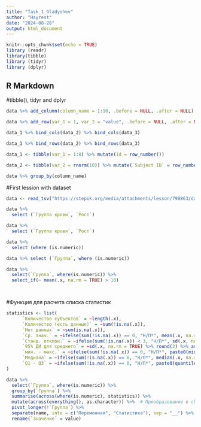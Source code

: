 ---
title: "Task_1_Gladyshev"
author: "Hayrest"
date: "2024-08-28"
output: html_document
---

```{r setup, include=FALSE}
knitr::opts_chunk$set(echo = TRUE)
library (readr)
library(tibble)
library (tidyr)
library (dplyr)
```

## R Markdown

#tibble(), tidyr and dplyr

```{r}


data %>% add_column(column_name = 1:10, .before = NULL, .after = NULL)

data %>% add_row(var_1 = 1, var_2 = "value", .before = NULL, .after = NULL)

data_1 %>% bind_cols(data_2) %>% bind_cols(data_3)

data_1 %>% bind_rows(data_2) %>% bind_rows(data_3)

data_1 <- tibble(var_1 = 1:8) %>% mutate(id = row_number())

data_2 <- tibble(var_2 = rnorm(10)) %>% mutate(`Subject ID` = row_number())

data %>% group_by(column_name)
```

#First lession with dataset

```{r}
data <- read_tsv("https://stepik.org/media/attachments/lesson/790863/data_tsv.tsv")

data %>%
  select (`Группа крови`, `Рост`)

data %>%
  select (`Группа крови`, `Рост`)

data %>% 
  select (where (is.numeric))

data %>% select (`Группа`, where (is.numeric))

data %>%
  select(`Группа`, where(is.numeric)) %>%
  select_if(~ mean(.x, na.rm = TRUE) > 10)




```

#Функция для расчета списка статистик

```{r}
statistics <- list(
      `Количество субъектов` = ~length(.x),
      `Количество (есть данные)` = ~sum(!is.na(.x)),
      `Нет данных` = ~sum(is.na(.x)),
      `Ср. знач.` = ~ifelse(sum(!is.na(.x)) == 0, "Н/П*", mean(.x, na.rm = TRUE) %>% round(2) %>% as.character()),
      `Станд. отклон.` = ~ifelse(sum(!is.na(.x)) < 3, "Н/П*", sd(.x, na.rm = TRUE) %>% round(2) %>% as.character()),
      `95% ДИ для среднего` = ~sd(.x, na.rm = TRUE) %>% round(2) %>% as.character(),
      `мин. - макс.` = ~ifelse(sum(!is.na(.x)) == 0, "Н/П*", paste0(min(.x, na.rm = TRUE) %>% round(2), " - ", max(.x, na.rm = TRUE) %>% round(2))),
      `Медиана` = ~ifelse(sum(!is.na(.x)) == 0, "Н/П*", median(.x, na.rm = TRUE) %>% round(2) %>% as.character()),
      `Q1 - Q3` = ~ifelse(sum(!is.na(.x)) == 0, "Н/П*", paste0(quantile(.x, 0.25, na.rm = TRUE) %>% round(2), " - ", quantile(.x, 0.75, na.rm = TRUE) %>% round(2)))
)

data %>%
  select(`Группа`, where(is.numeric)) %>%
  group_by(`Группа`) %>% 
  summarise(across(where(is.numeric), statistics)) %>%
  mutate(across(everything(), as.character)) %>%  # Преобразование в character
  pivot_longer(!`Группа`) %>%
  separate(name, into = c("Переменная", "Статистика"), sep = "__") %>% 
  rename(`Значение` = value)



```



